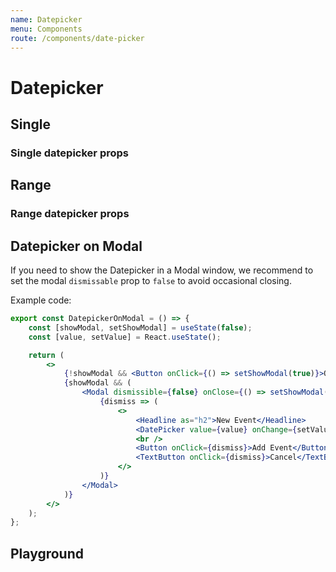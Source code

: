 ```yaml
---
name: Datepicker
menu: Components
route: /components/date-picker
---
```



# Datepicker

## Single

<ControlledDatepickerSingleInput label="Date" />

### Single datepicker props

<Props of={DatePicker} />

## Range

<ControlledDatepickerRangeInput label="Date Range" />

### Range datepicker props

<Props of={DateRangePicker} />

## Datepicker on Modal

If you need to show the Datepicker in a Modal window, we recommend to set the modal `dismissable` prop to `false` to avoid
occasional closing.

<DatepickerOnModal />

Example code:

```jsx
export const DatepickerOnModal = () => {
    const [showModal, setShowModal] = useState(false);
    const [value, setValue] = React.useState();

    return (
        <>
            {!showModal && <Button onClick={() => setShowModal(true)}>Open Modal with Datepicker</Button>}
            {showModal && (
                <Modal dismissible={false} onClose={() => setShowModal(false)}>
                    {dismiss => (
                        <>
                            <Headline as="h2">New Event</Headline>
                            <DatePicker value={value} onChange={setValue} />
                            <br />
                            <Button onClick={dismiss}>Add Event</Button>
                            <TextButton onClick={dismiss}>Cancel</TextButton>
                        </>
                    )}
                </Modal>
            )}
        </>
    );
};
```

## Playground

<Playground>
    <DatePicker />
    <br />
    <br />
    <DateRangePicker />
</Playground>
